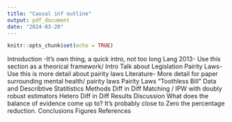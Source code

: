 ```yaml
---
title: "Causal inf outline"
output: pdf_document
date: "2024-03-20"
---
```


```r
knitr::opts_chunk$set(echo = TRUE)
```

Introduction -It's own thing, a quick intro, not too long
  Lang 2013- Use this section as a theorical framework/ Intro Talk about Legislation
  Pairity Laws- Use this is more detail about pairity laws
Literature- More detail for paper surrounding mental health/ pairity laws
  Pairity Laws
  "Toothless Bill"
Data and Describtive Statitistics
Methods
  Diff in Diff
  Matching / IPW with doubly robust estimators
  Hetero Diff in Diff
Results
Discussion
What does the balance of evidence come up to? It's probably close to Zero the percentage reduction. 
Conclusions
Figures
References